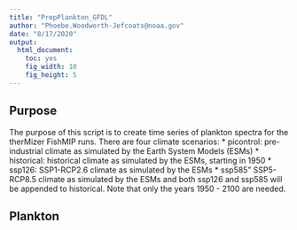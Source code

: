 ```yaml
---
title: "PrepPlankton_GFDL"
author: "Phoebe.Woodworth-Jefcoats@noaa.gov"
date: "8/17/2020"
output: 
  html_document:
    toc: yes
    fig_width: 10
    fig_height: 5
---
```


## Purpose

The purpose of this script is to create time series of plankton spectra for the therMizer FishMIP runs.  There are four climate scenarios:
* picontrol: pre-industrial climate as simulated by the Earth System Models (ESMs)
* historical: historical climate as simulated by the ESMs, starting in 1950
* ssp126: SSP1-RCP2.6 climate as simulated by the ESMs
* ssp585" SSP5-RCP8.5 climate as simulated by the ESMs
and both ssp126 and ssp585 will be appended to historical.  Note that only the years 1950 - 2100 are needed.

## Plankton
